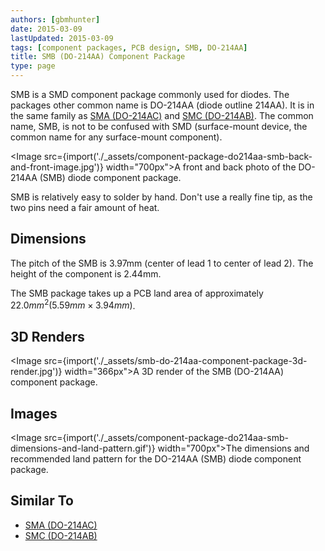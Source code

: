 ```yaml
---
authors: [gbmhunter]
date: 2015-03-09
lastUpdated: 2015-03-09
tags: [component packages, PCB design, SMB, DO-214AA]
title: SMB (DO-214AA) Component Package
type: page
---
```


SMB is a SMD component package commonly used for diodes. The packages other common name is DO-214AA (diode outline 214AA). It is in the same family as [SMA (DO-214AC)](/pcb-design/component-packages/sma-do-214ac-component-package/) and [SMC (DO-214AB)](/pcb-design/component-packages/smc-do-214ab-component-package/). The common name, SMB, is not to be confused with SMD (surface-mount device, the common name for any surface-mount component).

<Image src={import('./_assets/component-package-do214aa-smb-back-and-front-image.jpg')} width="700px">A front and back photo of the DO-214AA (SMB) diode component package.</Image>

SMB is relatively easy to solder by hand. Don't use a really fine tip, as the two pins need a fair amount of heat.

## Dimensions

The pitch of the SMB is 3.97mm (center of lead 1 to center of lead 2). The height of the component is 2.44mm.

The SMB package takes up a PCB land area of approximately $22.0mm^2 (5.59mm \times 3.94mm)$.

## 3D Renders

<Image src={import('./_assets/smb-do-214aa-component-package-3d-render.jpg')} width="366px">A 3D render of the SMB (DO-214AA) component package.</Image>

## Images

<Image src={import('./_assets/component-package-do214aa-smb-dimensions-and-land-pattern.gif')} width="700px">The dimensions and recommended land pattern for the DO-214AA (SMB) diode component package.</Image>

## Similar To

* [SMA (DO-214AC)](/pcb-design/component-packages/sma-do-214ac-component-package/)
* [SMC (DO-214AB)](/pcb-design/component-packages/smc-do-214ab-component-package/)

